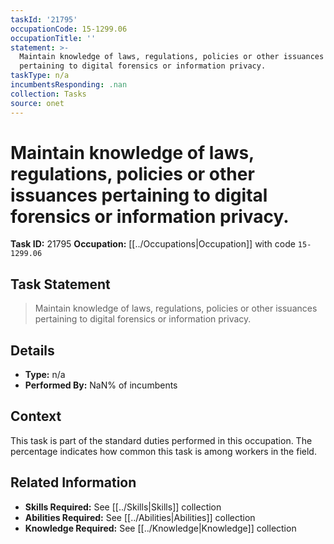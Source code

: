 ```yaml
---
taskId: '21795'
occupationCode: 15-1299.06
occupationTitle: ''
statement: >-
  Maintain knowledge of laws, regulations, policies or other issuances
  pertaining to digital forensics or information privacy.
taskType: n/a
incumbentsResponding: .nan
collection: Tasks
source: onet
---
```

# Maintain knowledge of laws, regulations, policies or other issuances pertaining to digital forensics or information privacy.

**Task ID:** 21795
**Occupation:** [[../Occupations|Occupation]] with code `15-1299.06`

## Task Statement

> Maintain knowledge of laws, regulations, policies or other issuances pertaining to digital forensics or information privacy.

## Details

- **Type:** n/a
- **Performed By:** NaN% of incumbents

## Context

This task is part of the standard duties performed in this occupation. The percentage indicates how common this task is among workers in the field.

## Related Information

- **Skills Required:** See [[../Skills|Skills]] collection
- **Abilities Required:** See [[../Abilities|Abilities]] collection
- **Knowledge Required:** See [[../Knowledge|Knowledge]] collection
